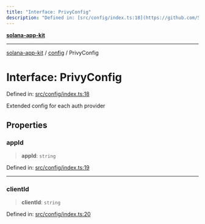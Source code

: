 ```yaml
---
title: "Interface: PrivyConfig"
description: "Defined in: [src/config/index.ts:18](https://github.com/SendArcade/solana-social-starter/blob/b27156124ee1831d644b1af765e8d55a2885cd4f/src/config/index.ts#L18)"
---
```


[**solana-app-kit**](../../README.mdx)

***

[solana-app-kit](../../README.mdx) / [config](../README.mdx) / PrivyConfig

# Interface: PrivyConfig

Defined in: [src/config/index.ts:18](https://github.com/SendArcade/solana-social-starter/blob/b27156124ee1831d644b1af765e8d55a2885cd4f/src/config/index.ts#L18)

Extended config for each auth provider

## Properties

### appId

> **appId**: `string`

Defined in: [src/config/index.ts:19](https://github.com/SendArcade/solana-social-starter/blob/b27156124ee1831d644b1af765e8d55a2885cd4f/src/config/index.ts#L19)

***

### clientId

> **clientId**: `string`

Defined in: [src/config/index.ts:20](https://github.com/SendArcade/solana-social-starter/blob/b27156124ee1831d644b1af765e8d55a2885cd4f/src/config/index.ts#L20)

